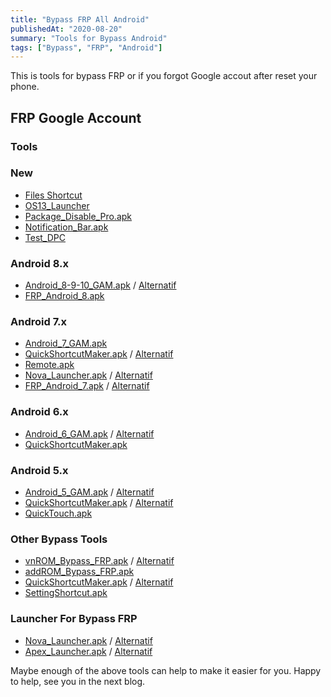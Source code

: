 ```yaml
---
title: "Bypass FRP All Android"
publishedAt: "2020-08-20"
summary: "Tools for Bypass Android"
tags: ["Bypass", "FRP", "Android"]
---
```


This is tools for bypass FRP or if you forgot Google accout after reset your phone.

## FRP Google Account

<ListBypass />

### Tools

### New

- [Files Shortcut](https://apps.samsung.com/appquery/appDetail.as?appId=org.aospstudio.files)
- [OS13_Launcher](https://apps.samsung.com/appquery/appDetail.as?appId=com.launcher.os.launcher)
- [Package_Disable_Pro.apk](https://github.com/dionannd/bypass/raw/main/Package_Disabler_Pro.apk)
- [Notification_Bar.apk](https://github.com/dionannd/bypass/raw/main/Notification_Bar.apk)
- [Test_DPC](https://github.com/dionannd/bypass/raw/main/Test_DPC.apk)

### Android 8.x

- [Android_8-9-10_GAM.apk](http://www.mediafire.com/file/9kfa9rl3y5heq7j/Google_Account_Manager_Android8.apk/file) / [Alternatif](https://github.com/dionannd/bypass/raw/main/Android_8-9-10_GAM.apk)
- [FRP_Android_8.apk](http://www.mediafire.com/file/mp7drb4y3h4xzwy/Bypass_FRP_Android8.apk/file)

### Android 7.x

- [Android_7_GAM.apk](http://www.mediafire.com/file/1132puh52bd7mej/Google.Account.Version-7.1.2.25-Nougat.apk/file)
- [QuickShortcutMaker.apk](http://www.mediafire.com/file/mq3lkdl3ocxftlf/QuickShortcutMaker.apk/file) / [Alternatif](https://github.com/dionannd/bypass/raw/main/QuickShortcutMaker.apk)
- [Remote.apk](http://www.mediafire.com/file/ech90kbrxsnlt81/Google_account_signin_remote.apk/file)
- [Nova_Launcher.apk](http://www.mediafire.com/file/9m7w7in4l1b1bgc/Nova-Launcher-Prime.apk/file) / [Alternatif](https://github.com/dionannd/bypass/raw/main/Nova_Launcher.apk)
- [FRP_Android_7.apk](http://www.mediafire.com/file/gka2nhfk25knaqt/FRP_Android_7.apk/file) / [Alternatif](https://github.com/dionannd/bypass/raw/main/FRP_Android_7.apk)

### Android 6.x

- [Android_6_GAM.apk](http://www.mediafire.com/file/av05zhmf28otux7/Android_6_Google_Account_Manager.apk/file) / [Alternatif](https://github.com/dionannd/bypass/raw/main/Android_6_GAM.apk)
- [QuickShortcutMaker.apk](http://www.mediafire.com/file/mq3lkdl3ocxftlf/QuickShortcutMaker.apk/file)

### Android 5.x

- [Android_5_GAM.apk](http://www.mediafire.com/file/cmwj2zj77mbtppe/com.google.android.gsf.login_5.1-1743759-22.apk/file) / [Alternatif](https://github.com/dionannd/bypass/raw/main/Android_5_GAM.apk)
- [QuickShortcutMaker.apk](http://www.mediafire.com/file/mq3lkdl3ocxftlf/QuickShortcutMaker.apk/file) / [Alternatif](https://github.com/dionannd/bypass/raw/main/QuickShortcutMaker.apk)
- [QuickTouch.apk](http://www.mediafire.com/file/zesb2b2cz8t6jko/quicktouch-6-0-4.apk/file)

### Other Bypass Tools

- [vnROM_Bypass_FRP.apk](http://www.mediafire.com/file/dx24sah8md11chy/FRP_vnROM.apk/file) / [Alternatif](https://github.com/dionannd/bypass/raw/main/FRP_vnROM.apk)
- [addROM_Bypass_FRP.apk](https://github.com/dionannd/bypass/raw/main/FRP_addROM.apk)
- [QuickShortcutMaker.apk](http://www.mediafire.com/file/mq3lkdl3ocxftlf/QuickShortcutMaker.apk/file) / [Alternatif](https://github.com/dionannd/bypass/raw/main/QuickShortcutMaker.apk)
- [SettingShortcut.apk](http://www.mediafire.com/file/b7yeikvss2rgnph/Settings_Shortcut.apk/file)

### Launcher For Bypass FRP

- [Nova_Launcher.apk](http://www.mediafire.com/file/9m7w7in4l1b1bgc/Nova-Launcher-Prime.apk/file) / [Alternatif](https://github.com/dionannd/bypass/raw/main/Nova_Launcher.apk)
- [Apex_Launcher.apk](http://www.mediafire.com/file/xugjze69defw1d7/Apex_Launcher.apk/file) / [Alternatif](https://github.com/dionannd/bypass/raw/main/Apex_Launcher.apk)

Maybe enough of the above tools can help to make it easier for you.
Happy to help, see you in the next blog.
